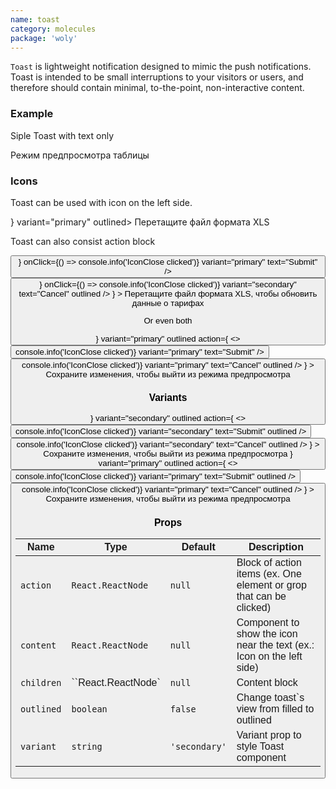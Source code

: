 ```yaml
---
name: toast
category: molecules
package: 'woly'
---
```



`Toast` is lightweight notification designed to mimic the push notifications.
Toast is intended to be small interruptions to your visitors or users,
and therefore should contain minimal, to-the-point, non-interactive content.

### Example

Siple Toast with text only

<Playground>
  <block.L>
    <Toast variant="primary" outlined>
      Режим предпросмотра таблицы
    </Toast>
  </block.L>
</Playground>

### Icons

Toast can be used with icon on the left side.

<Playground>
  <block.L>
    <Toast icon={<IconPlus />} variant="primary" outlined>
      Перетащите файл формата XLS
    </Toast>
  </block.L>
</Playground>

Toast can also consist action block

<Playground>
  <block.L style={{ width: '1200px' }}>
    <Toast
      variant="primary"
      outlined
      action={
        <>
          <Button
            icon={<IconSearch />}
            onClick={() => console.info('IconClose clicked')}
            variant="primary"
            text="Submit"
          />
          <Button
            icon={<IconSearch />}
            onClick={() => console.info('IconClose clicked')}
            variant="secondary"
            text="Cancel"
            outlined
          />
        </>
      }
    >
      Перетащите файл формата XLS, чтобы обновить данные о тарифах
    </Toast>
  </block.L>
</Playground>

Or even both

<Playground>
  <block.L style={{ width: '1200px' }}>
    <Toast
      icon={<IconPlus />}
      variant="primary"
      outlined
      action={
        <>
          <Button
            onClick={() => console.info('IconClose clicked')}
            variant="primary"
            text="Submit"
          />
          <Button
            onClick={() => console.info('IconClose clicked')}
            variant="primary"
            text="Cancel"
            outlined
          />
        </>
      }
    >
      Сохраните изменения, чтобы выйти из режима предпросмотра
    </Toast>
  </block.L>
</Playground>

### Variants

<Playground>
  <block.L style={{ width: '1200px' }}>
    <Toast
      icon={<IconPlus />}
      variant="secondary"
      outlined
      action={
        <>
          <Button
            onClick={() => console.info('IconClose clicked')}
            variant="secondary"
            text="Submit"
            outlined
          />
          <Button
            onClick={() => console.info('IconClose clicked')}
            variant="secondary"
            text="Cancel"
            outlined
          />
        </>
      }
    >
      Сохраните изменения, чтобы выйти из режима предпросмотра
    </Toast>
  </block.L>
</Playground>

<Playground>
  <block.L style={{ width: '1200px' }}>
    <Toast
      icon={<IconPlus />}
      variant="primary"
      outlined
      action={
        <>
          <Button
            onClick={() => console.info('IconClose clicked')}
            variant="primary"
            text="Submit"
            outlined
          />
          <Button
            onClick={() => console.info('IconClose clicked')}
            variant="primary"
            text="Cancel"
            outlined
          />
        </>
      }
    >
      Сохраните изменения, чтобы выйти из режима предпросмотра
    </Toast>
  </block.L>
</Playground>

### Props

| Name       | Type               | Default       | Description                                                           |
| ---------- | ------------------ | ------------- | --------------------------------------------------------------------- |
| `action`   | `React.ReactNode`  | `null`        | Block of action items (ex. One element or grop that can be clicked)   |
| `content`  | `React.ReactNode`  | `null`        | Component to show the icon near the text (ex.: Icon on the left side) |
| `children` | ``React.ReactNode` | `null`        | Content block                                                         |
| `outlined` | `boolean`          | `false`       | Change toast`s view from filled to outlined                        |
| `variant`  | `string`           | `'secondary'` | Variant prop to style Toast component                                 |
